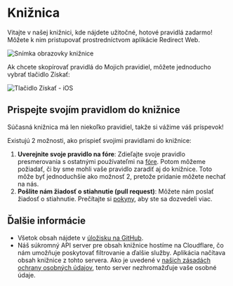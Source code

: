 # Knižnica

Vitajte v našej knižnici, kde nájdete užitočné, hotové pravidlá zadarmo! Môžete k nim pristupovať prostredníctvom aplikácie Redirect Web.

![Snímka obrazovky knižnice](/img/library-screenshot.webp)

Ak chcete skopírovať pravidlá do Mojich pravidiel, môžete jednoducho vybrať tlačidlo Získať:

![Tlačidlo Získať - iOS](/img/library-get-button-ios.gif)

## Prispejte svojím pravidlom do knižnice

Súčasná knižnica má len niekoľko pravidiel, takže si vážime váš príspevok!

Existujú 2 možnosti, ako prispieť svojimi pravidlami do knižnice:

1. **Uverejnite svoje pravidlo na fóre**: Zdieľajte svoje pravidlo presmerovania s ostatnými používateľmi na [fóre](https://github.com/mshibanami/redirect-web/discussions/categories/redirect-rules). Potom môžeme požiadať, či by sme mohli vaše pravidlo zaradiť aj do knižnice. Toto môže byť jednoduchšie ako možnosť 2, pretože pridanie môžete nechať na nás.
2. **Pošlite nám žiadosť o stiahnutie (pull request)**: Môžete nám poslať žiadosť o stiahnutie. Prečítajte si [pokyny](https://github.com/mshibanami/redirect-web/tree/main/library), aby ste sa dozvedeli viac.

## Ďalšie informácie

- Všetok obsah nájdete v [úložisku na GitHub](https://github.com/mshibanami/redirect-web/tree/main/library).
- Náš súkromný API server pre obsah knižnice hostíme na Cloudflare, čo nám umožňuje poskytovať filtrovanie a ďalšie služby. Aplikácia načítava obsah knižnice z tohto servera. Ako je uvedené v [našich zásadách ochrany osobných údajov](privacy-policy.mdx), tento server nezhromažďuje vaše osobné údaje.